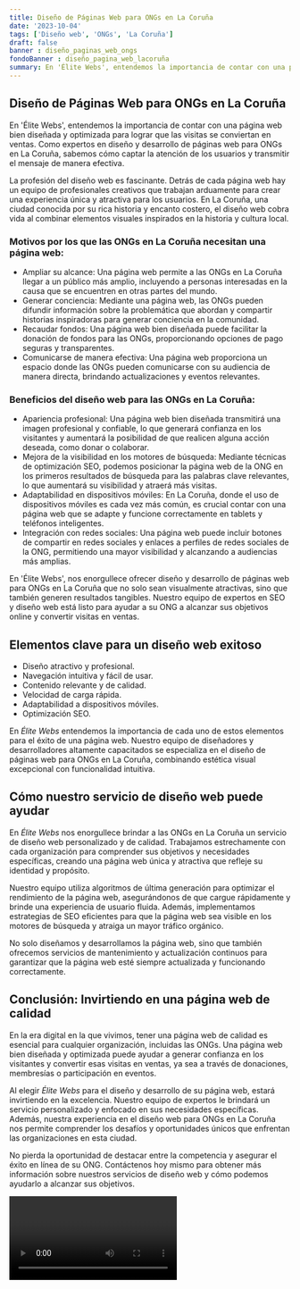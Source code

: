```yaml
---
title: Diseño de Páginas Web para ONGs en La Coruña
date: '2023-10-04'
tags: ['Diseño web', 'ONGs', 'La Coruña']
draft: false
banner : diseño_paginas_web_ongs
fondoBanner : diseño_pagina_web_lacoruña
summary: En 'Élite Webs', entendemos la importancia de contar con una página web bien diseñada y optimizada para lograr que las visitas se conviertan en ventas. Como expertos en diseño y desarrollo de páginas web para ONGs en La Coruña, sabemos cómo captar la atención de los usuarios y transmitir el mensaje de manera efectiva.
---
```


## Diseño de Páginas Web para ONGs en La Coruña

En 'Élite Webs', entendemos la importancia de contar con una página web bien diseñada y optimizada para lograr que las visitas se conviertan en ventas. Como expertos en diseño y desarrollo de páginas web para ONGs en La Coruña, sabemos cómo captar la atención de los usuarios y transmitir el mensaje de manera efectiva.

La profesión del diseño web es fascinante. Detrás de cada página web hay un equipo de profesionales creativos que trabajan arduamente para crear una experiencia única y atractiva para los usuarios. En La Coruña, una ciudad conocida por su rica historia y encanto costero, el diseño web cobra vida al combinar elementos visuales inspirados en la historia y cultura local.

### Motivos por los que las ONGs en La Coruña necesitan una página web:

- Ampliar su alcance: Una página web permite a las ONGs en La Coruña llegar a un público más amplio, incluyendo a personas interesadas en la causa que se encuentren en otras partes del mundo.
- Generar conciencia: Mediante una página web, las ONGs pueden difundir información sobre la problemática que abordan y compartir historias inspiradoras para generar conciencia en la comunidad.
- Recaudar fondos: Una página web bien diseñada puede facilitar la donación de fondos para las ONGs, proporcionando opciones de pago seguras y transparentes.
- Comunicarse de manera efectiva: Una página web proporciona un espacio donde las ONGs pueden comunicarse con su audiencia de manera directa, brindando actualizaciones y eventos relevantes.

### Beneficios del diseño web para las ONGs en La Coruña:

- Apariencia profesional: Una página web bien diseñada transmitirá una imagen profesional y confiable, lo que generará confianza en los visitantes y aumentará la posibilidad de que realicen alguna acción deseada, como donar o colaborar.
- Mejora de la visibilidad en los motores de búsqueda: Mediante técnicas de optimización SEO, podemos posicionar la página web de la ONG en los primeros resultados de búsqueda para las palabras clave relevantes, lo que aumentará su visibilidad y atraerá más visitas.
- Adaptabilidad en dispositivos móviles: En La Coruña, donde el uso de dispositivos móviles es cada vez más común, es crucial contar con una página web que se adapte y funcione correctamente en tablets y teléfonos inteligentes.
- Integración con redes sociales: Una página web puede incluir botones de compartir en redes sociales y enlaces a perfiles de redes sociales de la ONG, permitiendo una mayor visibilidad y alcanzando a audiencias más amplias.

En 'Élite Webs', nos enorgullece ofrecer diseño y desarrollo de páginas web para ONGs en La Coruña que no solo sean visualmente atractivas, sino que también generen resultados tangibles. Nuestro equipo de expertos en SEO y diseño web está listo para ayudar a su ONG a alcanzar sus objetivos online y convertir visitas en ventas.

<GifSeo />

<Cta />

## Elementos clave para un diseño web exitoso

- Diseño atractivo y profesional.
- Navegación intuitiva y fácil de usar.
- Contenido relevante y de calidad.
- Velocidad de carga rápida.
- Adaptabilidad a dispositivos móviles.
- Optimización SEO.

En *Élite Webs* entendemos la importancia de cada uno de estos elementos para el éxito de una página web. Nuestro equipo de diseñadores y desarrolladores altamente capacitados se especializa en el diseño de páginas web para ONGs en La Coruña, combinando estética visual excepcional con funcionalidad intuitiva.

## Cómo nuestro servicio de diseño web puede ayudar

En *Élite Webs* nos enorgullece brindar a las ONGs en La Coruña un servicio de diseño web personalizado y de calidad. Trabajamos estrechamente con cada organización para comprender sus objetivos y necesidades específicas, creando una página web única y atractiva que refleje su identidad y propósito.

Nuestro equipo utiliza algoritmos de última generación para optimizar el rendimiento de la página web, asegurándonos de que cargue rápidamente y brinde una experiencia de usuario fluida. Además, implementamos estrategias de SEO eficientes para que la página web sea visible en los motores de búsqueda y atraiga un mayor tráfico orgánico.

No solo diseñamos y desarrollamos la página web, sino que también ofrecemos servicios de mantenimiento y actualización continuos para garantizar que la página web esté siempre actualizada y funcionando correctamente.

## Conclusión: Invirtiendo en una página web de calidad

En la era digital en la que vivimos, tener una página web de calidad es esencial para cualquier organización, incluidas las ONGs. Una página web bien diseñada y optimizada puede ayudar a generar confianza en los visitantes y convertir esas visitas en ventas, ya sea a través de donaciones, membresías o participación en eventos.

Al elegir *Élite Webs* para el diseño y desarrollo de su página web, estará invirtiendo en la excelencia. Nuestro equipo de expertos le brindará un servicio personalizado y enfocado en sus necesidades específicas. Además, nuestra experiencia en el diseño web para ONGs en La Coruña nos permite comprender los desafíos y oportunidades únicos que enfrentan las organizaciones en esta ciudad.

No pierda la oportunidad de destacar entre la competencia y asegurar el éxito en línea de su ONG. Contáctenos hoy mismo para obtener más información sobre nuestros servicios de diseño web y cómo podemos ayudarlo a alcanzar sus objetivos.

<Video />

<CtaBot job='ONGs' city='La Coruña'/>

<Gmaps query='La Coruña+españa+maps' />
